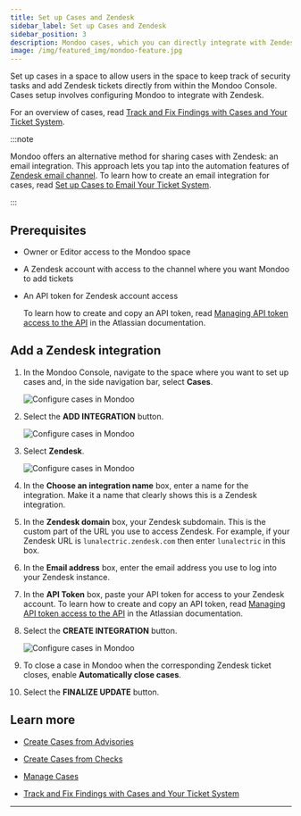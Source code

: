 ```yaml
---
title: Set up Cases and Zendesk
sidebar_label: Set up Cases and Zendesk
sidebar_position: 3
description: Mondoo cases, which you can directly integrate with Zendesk, allow you to track remediation of important security findings. Set up an integration with Zendesk to start using cases and include Mondoo data in your Zendesk tickets.
image: /img/featured_img/mondoo-feature.jpg
---
```


Set up cases in a space to allow users in the space to keep track of security tasks and add Zendesk tickets directly from within the Mondoo Console. Cases setup involves configuring Mondoo to integrate with Zendesk.

For an overview of cases, read [Track and Fix Findings with Cases and Your Ticket System](/platform/cases/overview/).

:::note

Mondoo offers an alternative method for sharing cases with Zendesk: an email integration. This approach lets you tap into the automation features of [Zendesk email channel](https://support.zendesk.com/hc/en-us/sections/5437005103002-Setting-up-your-email-channel). To learn how to create an email integration for cases, read [Set up Cases to Email Your Ticket System](/platform/cases/setup-email).

:::

## Prerequisites

- Owner or Editor access to the Mondoo space

- A Zendesk account with access to the channel where you want Mondoo to add tickets

- An API token for Zendesk account access

  To learn how to create and copy an API token, read [Managing API token access to the API](https://support.zendesk.com/hc/en-us/articles/4408889192858-Managing-access-to-the-Zendesk-API#topic_tcb_fk1_2yb) in the Atlassian documentation.

## Add a Zendesk integration

1. In the Mondoo Console, navigate to the space where you want to set up cases and, in the side navigation bar, select **Cases**.

   ![Configure cases in Mondoo](/img/platform/cases/cases-blank.png)

2. Select the **ADD INTEGRATION** button.

   ![Configure cases in Mondoo](/img/platform/cases/cases-integrations.png)

3. Select **Zendesk**.

   ![Configure cases in Mondoo](/img/platform/cases/cases-add-zendesk.png)

4. In the **Choose an integration name** box, enter a name for the integration. Make it a name that clearly shows this is a Zendesk integration.

5. In the **Zendesk domain** box, your Zendesk subdomain. This is the custom part of the URL you use to access Zendesk. For example, if your Zendesk URL is `lunalectric.zendesk.com` then enter `lunalectric` in this box.

6. In the **Email address** box, enter the email address you use to log into your Zendesk instance.

7. In the **API Token** box, paste your API token for access to your Zendesk account. To learn how to create and copy an API token, read [Managing API token access to the API](https://support.zendesk.com/hc/en-us/articles/4408889192858-Managing-access-to-the-Zendesk-API#topic_tcb_fk1_2yb) in the Atlassian documentation.

8. Select the **CREATE INTEGRATION** button.

   ![Configure cases in Mondoo](/img/platform/cases/cases-preferences.png)

9. To close a case in Mondoo when the corresponding Zendesk ticket closes, enable **Automatically close cases**.

10. Select the **FINALIZE UPDATE** button.

## Learn more

- [Create Cases from Advisories](/platform/cases/advisories/)

- [Create Cases from Checks](/platform/cases/checks/)

- [Manage Cases](/platform/cases/manage/)

- [Track and Fix Findings with Cases and Your Ticket System](/platform/cases/overview/)

---
